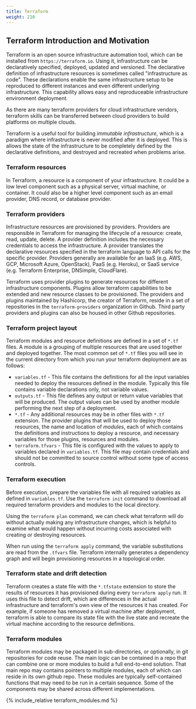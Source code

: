 ```yaml
---
title: Terraform
weight: 210
---
```


## Terraform Introduction and Motivation

Terraform is an open source infrastructure automation tool, which can be installed from `https://terraform.io`. Using it, infrastructure can be declaratively specified, deployed, updated and versioned. The declarative definition of infrastructure resources is sometimes called "infrastructure as code". These declarations enable the same infrastructure setup to be reproduced to different instances and even different underlying infrastructure. This capability allows easy and reproduceable infrastructure environment deployment. 

As there are many terraform providers for cloud infrastructure vendors, terraform skills can be transferred between cloud providers to build platforms on multiple clouds.

Terraform is a useful tool for building *immutable infrastructure*, which is a paradigm where infrastructure is never modified after it is deployed.  This is allows the state of the infrastructure to be completely defined by the declarative definitions, and destroyed and recreated when problems arise.

### Terraform resources

In Terraform, a resource is a component of your infrastructure. It could be a low level component such as a physical server, virtual machine, or container. It could also be a higher level component such as an email provider, DNS record, or database provider. 

### Terraform providers

Infrastructure resources are provisioned by providers. Providers are responsible in Terraform for managing the lifecycle of a resource: create, read, update, delete. A provider definition includes the necessary credentials to access the infrastructure. A provider translates the declarative resources specified in the terraform language to API calls for the specific provider. Providers generally are available for an IaaS (e.g. AWS, GCP, Microsoft Azure, OpenStack), PaaS (e.g. Heroku), or SaaS service (e.g. Terraform Enterprise, DNSimple, CloudFlare).

Terraform uses provider plugins to generate resources for different infrastructure components. Plugins allow terraform capabilities to be extended and new resource classes to be provisioned. The providers and plugins maintained by Hashicorp, the creator of Terraform, reside in a set of repositories in the `terraform-providers` organization in Github. Third party providers and plugins can also be housed in other Github repositories.

### Terraform project layout

Terraform modules and resource definitions are defined in a set of `*.tf` files. A module is a grouping of multiple resources that are used together and deployed together. The most common set of `*.tf` files you will see in the current directory from which you run your terraform deployment are as follows:
 - `variables.tf` - This file contains the definitions for all the input variables needed to deploy the resources defined in the module. Typically this file contains variable declarations only, not variable values.
 - `outputs.tf` - This file defines any output or return value variables that will be produced. The output values can be used by another module performing the next step of a deployment.
 - `*.tf` - Any additional resources may be in other files with `*.tf` extension. The provider plugins that will be used to deploy those resources, the name and location of *modules*, each of which contains the definitions and instructions to deploy a resource, and necessary variables for those plugins, resources and modules. 
 - `terraform.tfvars` - This file is configured with the values to apply to variables declared in `variables.tf`. This file may contain credentials and should not be committed to source control without some type of access controls.

### Terraform execution

Before execution, prepare the variables file with all required variables as defined in `variables.tf`. Use the `terraform init` command to download all required terraform providers and modules to the local directory.

Using the `terraform plan` command, we can check what terraform will do without actually making any infrastructure changes, which is helpful to examine what would happen without incurring costs associated with creating or destroying resources.

When run using the `terraform apply` command, the variable substitutions are read from the `.tfvars` file.  Terraform internally generates a dependency graph and will begin provisioning resources in a topological order.

### Terraform state and drift detection

Terraform creates a state file with the `*.tfstate` extension to store the results of resources it has provisioned during every `terraform apply` run.  It uses this file to detect drift, which are differences in the actual infrastructure and terraform's own view of the resources it has created.  For example, if someone has removed a virtual machine after deployment, terraform is able to compare its state file with the live state and recreate the virtual machine according to the resource definitions.

### Terraform modules

Terraform modules may be packaged in sub-directories, or optionally, in git repositories for code reuse.  The main logic can be contained in a repo that can combine one or more modules to build a full end-to-end solution. That main repo may contains pointers to multiple modules, each of which can reside in its own github repo. These modules are typically self-contained functions that may need to be run in a certain sequence. Some of the components may be shared across different implementations. 

{% include_relative terraform_modules.md %}